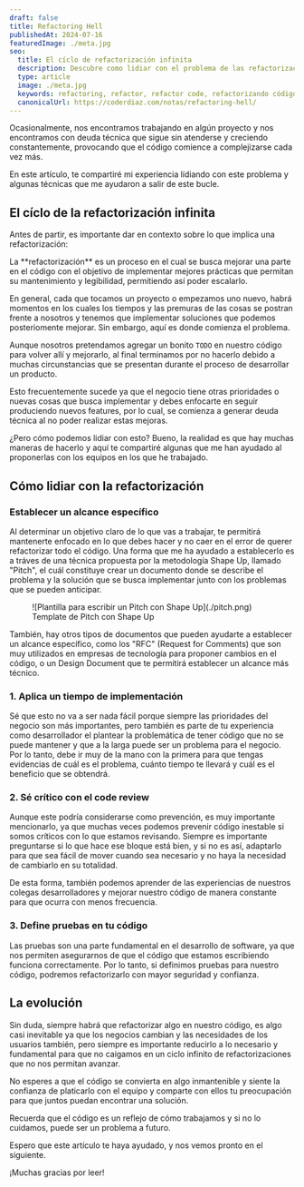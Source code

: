 ```yaml
---
draft: false
title: Refactoring Hell
publishedAt: 2024-07-16
featuredImage: ./meta.jpg
seo:
  title: El cíclo de refactorización infinita
  description: Descubre como lidiar con el problema de las refactorizaciones en el código para no caer en un ciclo infinito del cuál no puedas salir después
  type: article
  image: ./meta.jpg
  keywords: refactoring, refactor, refactor code, refactorizando código, mejorando nuestro código, software
  canonicalUrl: https://coderdiaz.com/notas/refactoring-hell/
---
```


Ocasionalmente, nos encontramos trabajando en algún proyecto y nos encontramos con deuda técnica que sigue sin atenderse y creciendo constantemente, provocando que el código comience a complejizarse cada vez más.

En este artículo, te compartiré mi experiencia lídiando con este problema y algunas técnicas que me ayudaron a salir de este bucle.

## El cíclo de la refactorización infinita

Antes de partir, es importante dar en contexto sobre lo que implica una refactorización:

<Callout class="bg-blue-50 text-ble-800 border-blue-300 leading-normal">
  La **refactorización** es un proceso en el cual se busca mejorar una parte en el código con el objetivo de implementar mejores prácticas que permitan su mantenimiento y legibilidad, permitiendo así poder escalarlo.
</Callout>

En general, cada que tocamos un proyecto o empezamos uno nuevo, habrá momentos en los cuales los tiempos y las premuras de las cosas se postran frente a nosotros y tenemos que implementar soluciones que podemos posteriomente mejorar. Sin embargo, aquí es donde comienza el problema.

Aunque nosotros pretendamos agregar un bonito `TODO` en nuestro código para volver allí y mejorarlo, al final terminamos por no hacerlo debido a muchas circunstancias que se presentan durante el proceso de desarrollar un producto.

Esto frecuentemente sucede ya que el negocio tiene otras prioridades o nuevas cosas que busca implementar y debes enfocarte en seguir produciendo nuevos features, por lo cual, se comienza a generar deuda técnica al no poder realizar estas mejoras.

¿Pero cómo podemos lidiar con esto? Bueno, la realidad es que hay muchas maneras de hacerlo y aquí te compartiré algunas que me han ayudado al proponerlas con los equipos en los que he trabajado.

## Cómo lidiar con la refactorización

### Establecer un alcance específico
Al determinar un objetivo claro de lo que vas a trabajar, te permitirá mantenerte enfocado en lo que debes hacer y no caer en el error de querer refactorizar todo el código. Una forma que me ha ayudado a establecerlo es a tráves de una técnica propuesta por la metodología Shape Up, llamado "Pitch", el cuál constituye crear un documento donde se describe el problema y la solución que se busca implementar junto con los problemas que se pueden anticipar.

<figure class="flex flex-col gap-4 not-prose md:-mx-10 my-6 md:mt-12">
  <div class="relative">
    ![Plantilla para escribir un Pitch con Shape Up](./pitch.png)
  </div>
  <figcaption class="block font-medim text-sm text-tones-500 text-center w-full">
    Template de Pitch con Shape Up
  </figcaption>
</figure>
También, hay otros tipos de documentos que pueden ayudarte a establecer un alcance específico, como los "RFC" (Request for Comments) que son muy utilizados en empresas de tecnología para proponer cambios en el código, o un Design Document que te permitirá establecer un alcance más técnico.

### 1. Aplica un tiempo de implementación
Sé que esto no va a ser nada fácil porque siempre las prioridades del negocio son más importantes, pero también es parte de tu experiencia como desarrollador el plantear la problemática de tener código que no se puede mantener y que a la larga puede ser un problema para el negocio. Por lo tanto, debe ir muy de la mano con la primera para que tengas evidencias de cuál es el problema, cuánto tiempo te llevará y cuál es el beneficio que se obtendrá.

### 2. Sé crítico con el code review
Aunque este podría considerarse como prevención, es muy importante mencionarlo, ya que muchas veces podemos prevenir código inestable si somos críticos con lo que estamos revisando. Siempre es importante preguntarse si lo que hace ese bloque está bien, y si no es así, adaptarlo para que sea fácil de mover cuando sea necesario y no haya la necesidad de cambiarlo en su totalidad.

De esta forma, también podemos aprender de las experiencias de nuestros colegas desarrolladores y mejorar nuestro código de manera constante para que ocurra con menos frecuencia.

### 3. Define pruebas en tu código
Las pruebas son una parte fundamental en el desarrollo de software, ya que nos permiten asegurarnos de que el código que estamos escribiendo funciona correctamente. Por lo tanto, si definimos pruebas para nuestro código, podremos refactorizarlo con mayor seguridad y confianza.

## La evolución
Sin duda, siempre habrá que refactorizar algo en nuestro código, es algo casi inevitable ya que los negocios cambian y las necesidades de los usuarios también, pero siempre es importante reducirlo a lo necesario y fundamental para que no caigamos en un ciclo infinito de refactorizaciones que no nos permitan avanzar.

No esperes a que el código se convierta en algo inmantenible y siente la confianza de platicarlo con el equipo y comparte con ellos tu preocupación para que juntos puedan encontrar una solución.

Recuerda que el código es un reflejo de cómo trabajamos y si no lo cuidamos, puede ser un problema a futuro.

Espero que este artículo te haya ayudado, y nos vemos pronto en el siguiente.

¡Muchas gracias por leer!